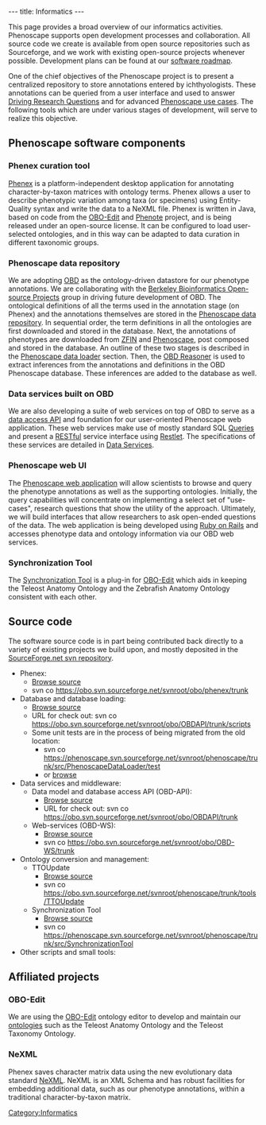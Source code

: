 ---
title: Informatics
---

This page provides a broad overview of our informatics activities.  Phenoscape supports open development processes and collaboration.  All source code we create is available from open source repositories such as Sourceforge, and we work with existing open-source projects whenever possible.  Development plans can be found at our [[software roadmap]].

One of the chief objectives of the Phenoscape project is to present a centralized repository to store annotations entered by ichthyologists. These annotations can be queried from a user interface and used to answer [[Driving Research Questions]] and for advanced [[Phenoscape use cases]]. The following tools which are under various stages of development, will serve to realize this objective.

==Phenoscape software components==

===Phenex curation tool===
[[Phenex]] is a platform-independent desktop application for annotating character-by-taxon matrices with ontology terms.  Phenex allows a user to describe phenotypic variation among taxa (or specimens) using Entity-Quality syntax and write the data to a NeXML file.  Phenex is written in Java, based on code from the [http://oboedit.org/ OBO-Edit] and [http://www.phenote.org/ Phenote] project, and is being released under an open-source license.  It can be configured to load user-selected ontologies, and in this way can be adapted to data curation in different taxonomic groups.

===Phenoscape data repository===
We are adopting [http://www.bioontology.org/wiki/index.php/OBD:Main_Page OBD] as the ontology-driven datastore for our phenotype annotations.  We are collaborating with the [http://www.berkeleybop.org/ Berkeley Bioinformatics Open-source Projects] group in driving future development of OBD. The ontological definitions of all the terms used in the annotation stage (on Phenex) and the annotations themselves are stored in the [[Phenoscape data repository]]. In sequential order, the term definitions in all the ontologies are first downloaded and stored in the database. Next, the annotations of phenotypes are downloaded from [http://zfin.org ZFIN] and [http://phenoscape.svn.sourceforge.net Phenoscape], post composed and stored in the database. An outline of these two stages is described in the [[Phenoscape data loader]] section. Then, the [[OBD Reasoner]] is used to extract inferences from the annotations and definitions in the OBD Phenoscape database. These inferences are added to the database as well.

===Data services built on OBD===
We are also developing a suite of web services on top of OBD to serve as a [http://apidocs.phenoscape.org data access API] and foundation for our user-oriented Phenoscape web application.  These web services make use of mostly standard SQL [[Queries]] and present a [http://en.wikipedia.org/wiki/Representational_State_Transfer RESTful] service interface using [http://www.restlet.org/ Restlet]. The specifications of these services are detailed in [[Data Services]].

===Phenoscape web UI===
The [[Phenoscape web UI|Phenoscape web application]] will allow scientists to browse and query the phenotype annotations as well as the supporting ontologies.  Initially, the query capabilities will concentrate on implementing a select set of "use-cases", research questions that show the utility of the approach. Ultimately, we will build interfaces that allow researchers to ask open-ended questions of the data.  The web application is being developed using [http://www.rubyonrails.org/ Ruby on Rails] and accesses phenotype data and ontology information via our OBD web services.

===Synchronization Tool===
The [[Synchronization Tool]] is a plug-in for [http://oboedit.org/ OBO-Edit] which aids in keeping the Teleost Anatomy Ontology and the Zebrafish Anatomy Ontology consistent with each other.

== Source code ==

The software source code is in part being contributed back directly to a variety of existing projects we build upon, and mostly deposited in the [http://obo.svn.sourceforge.net/viewvc/obo/trunk/ SourceForge.net svn repository].
* Phenex:
** [http://obo.svn.sourceforge.net/viewvc/obo/phenex/trunk/ Browse source]
** svn co https://obo.svn.sourceforge.net/svnroot/obo/phenex/trunk
* Database and database loading:
** [https://obo.svn.sourceforge.net/svnroot/obo/OBDAPI/trunk/scripts Browse source]
** URL for check out: svn co https://obo.svn.sourceforge.net/svnroot/obo/OBDAPI/trunk/scripts
** Some unit tests are in the process of being migrated from the old location:
*** svn co https://phenoscape.svn.sourceforge.net/svnroot/phenoscape/trunk/src/PhenoscapeDataLoader/test
*** or [https://phenoscape.svn.sourceforge.net/svnroot/phenoscape/trunk/src/PhenoscapeDataLoader/test/org/phenoscape/db/test browse]
* Data services and middleware:
** Data model and database access API (OBD-API):
*** [https://obo.svn.sourceforge.net/svnroot/obo/OBDAPI/trunk Browse source]
*** URL for check out: svn co https://obo.svn.sourceforge.net/svnroot/obo/OBDAPI/trunk
** Web-services (OBD-WS):
*** [http://obo.svn.sourceforge.net/viewvc/obo/OBD-WS/trunk/ Browse source]
*** svn co https://obo.svn.sourceforge.net/svnroot/obo/OBD-WS/trunk
* Ontology conversion and management:
** TTOUpdate
*** [http://obo.svn.sourceforge.net/viewvc/phenoscape/trunk/tools/TTOUpdate Browse source]
*** svn co https://obo.svn.sourceforge.net/svnroot/phenoscape/trunk/tools/TTOUpdate
** Synchronization Tool
*** [http://obo.svn.sourceforge.net/viewvc/phenoscape/trunk/src/SynchronizationTool/ Browse source]
*** svn co https://phenoscape.svn.sourceforge.net/svnroot/phenoscape/trunk/src/SynchronizationTool
* Other scripts and small tools:

==Affiliated projects==

===OBO-Edit===
We are using the [http://oboedit.org/ OBO-Edit] ontology editor to develop and maintain our [[ontologies]] such as the Teleost Anatomy Ontology and the Teleost Taxonomy Ontology.

===NeXML===
Phenex saves character matrix data using the new evolutionary data standard [http://www.nexml.org/ NeXML].  NeXML is an XML Schema and has robust facilities for embedding additional data, such as our phenotype annotations, within a traditional character-by-taxon matrix.

[[Category:Informatics]]